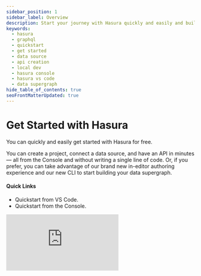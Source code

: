 ```yaml
---
sidebar_position: 1
sidebar_label: Overview
description: Start your journey with Hasura quickly and easily and build your data supergraph. With the liberty to create API without writing a line of code, get ahead with Hasura today.
keywords:
  - hasura
  - graphql
  - quickstart
  - get started
  - data source
  - api creation
  - local dev
  - hasura console
  - hasura vs code
  - data supergraph
hide_table_of_contents: true
seoFrontMatterUpdated: true
---
```



# Get Started with Hasura

<div className="overview-header">
  <div className="overview-text">
    <p>
      You can quickly and easily get started with Hasura for free.
    </p>
    <p>
      You can create a project, connect a data source, and have an API in minutes — all from the Console and without writing a single line of code. 
      Or, if you prefer, you can take advantage of our brand new in-editor authoring experience and our new CLI to start building
      your data supergraph.
    </p>
    <h4>Quick Links</h4>
    <ul>
      <li>
        <VersionedLink to="/getting-started/local-dev/">Quickstart from VS Code.</VersionedLink>
      </li>
      <li>
        <VersionedLink to="/getting-started/console/">Quickstart from the Console.</VersionedLink>
      </li>
    </ul>

  </div>
 <iframe
          src="https://www.youtube.com/embed/MdVd7tbrNN8"
          frameBorder="0"
          allow="accelerometer; autoplay; encrypted-media; gyroscope; picture-in-picture"
          allowFullScreen
        />
</div>
